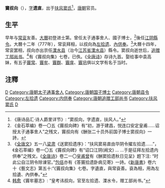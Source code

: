 '''竇叔向'''（{{bd|？||？||}}），[[表字|字]]'''遗直'''，出于[[扶风窦氏|扶风窦氏]]<ref>《唐诗品汇·诗人爵里详节》: “窦叔向，字遗直，扶风人。”</ref>，[[唐朝|唐朝]]官员。

== 生平 ==
早年与[[常衮|常衮]]友善。[[大曆|大曆]]初登进士第。曾任太子通事舍人、國子博士，<ref>《金石萃编》卷一〇五《竇叔向碑》有“初，游于建昌，悦连口安定皇甫……诏授太子通事舍人”之残文，竇叔向有《酬张二十员外前国子博士窦叔向》一詩，</ref>後任[[江阴县|江阴]][[縣令|縣令]]。大曆十二年（777年），常衮拜相，以叔向為[[左拾遗|左拾遗]]、[[內供奉|內供奉]]。<ref>《[[全唐文|全唐文]]》五一八[[梁肃|梁肃]]《送窦拾遗序》：“扶风窦易直由华阴令擢左拾遗……”，《金石萃编》卷一〇五《竇叔向碑》有“诏口江阴(阙文) ... ...于是征拜左拾遗内供奉”之残文。《[[全唐诗|全唐诗]]》卷二一〇[[皇甫曾|皇甫曾]]有《酬窦拾遗秋日见呈》题下注: “时此公自江阴令除谏官。”[[包佶|包佶]]亦有《答竇拾遗卧病见寄》一詩。《[[新唐書|新唐書]]》卷六十《藝文志》第五十:“《竇叔向集》七卷。字遺直，與常袞善。袞為相，用為左拾遺、內供奉。”</ref>大曆十四年，常衮罢相，叔向亦出京任[[溧水县|溧水县]]（治今[[江苏省|江苏省]][[溧水县|溧水县]]）縣令。窦叔向逝世后，[[追赠|追赠]][[工部尚书|工部尚书]]。<ref>[[韩愈|韩愈]]《竇牟墓志》: “皇考讳叔向，官至左拾遗、溧水令，赠工部尚书。”</ref>有《竇叔向集》七卷，已佚。《[[全唐诗|全唐诗]]》存诗九首。娶给事中袁高妹，有五子[[竇常|竇常]]、[[竇牟|竇牟]]、[[竇群|竇群]]、[[竇庠|竇庠]]、[[竇巩|竇巩]]俱以文学有名于当时。

==注釋==
{{reflist|2}}

[[Category:唐朝進士|D]]
[[Category:唐朝太子通事舍人|Category:唐朝太子通事舍人]]
[[Category:唐朝国子博士|Category:唐朝国子博士]]
[[Category:唐朝县令|Category:唐朝县令]]
[[Category:左拾遗|Category:左拾遗]]
[[Category:内供奉|Category:内供奉]]
[[Category:唐朝追赠工部尚书|Category:唐朝追赠工部尚书]]
[[Category:扶风窦氏|Category:扶风窦氏]]
[[Category:竇姓|D]]